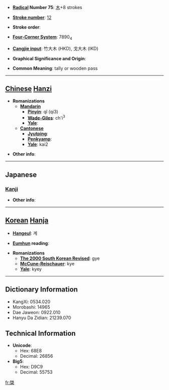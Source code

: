 * '''[[Wiktionary:Chinese radical index| Radical]] Number 75''': [[Wiktionary:Chinese radical index 木|木]]+8 strokes

* '''[[Wiktionary:Chinese total strokes index|Stroke number]]''': [[Wiktionary:Chinese total strokes index 12|12]]

* '''Stroke order''': 

* '''[[Wiktionary:Chinese four corner index|Four-Corner System]]''': 7890<sub>4</sub>

* '''[[Wiktionary:Chinese Cangjie index|Cangjie input]]''': 竹大木 (HKD), 戈大木 (IKD)

* '''Graphical Significance and Origin''': 

* '''Common Meaning''': tally or wooden pass

----

== [[Chinese]] [[Hanzi]] ==

* '''Romanizations'''
** '''[[Mandarin]]'''
*** '''[[Pinyin]]''': qǐ (qi3)
*** '''[[Wade-Giles]]''': ch'i<sup>3</sup>
*** '''[[Yale]]''': 
** '''[[Cantonese]]'''
*** '''[[Jyutping]]''':
*** '''[[Penkyamp]]''': 
*** '''[[Yale]]''': kai2

* '''Other info''': 

----

==Japanese==
===[[Kanji]]===
{{kanji|on readings=[[けい]] (kei), [[けん]] (ken)|kun readings=[[てがた]] (tegata)}}

* '''Other info''':  

----

== [[Korean]] [[Hanja]] ==

* '''[[Hangeul]]''': 계

* '''[[Eumhun]] reading''': 

* '''Romanizations'''
** '''[[The 2000 South Korean Revised Romanization|The 2000 South Korean Revised]]''': gye
** '''[[McCune-Reischauer]]''': kye
** '''[[Yale]]''': kyey

----

== Dictionary Information ==

* KangXi: 0534.020
* Morobashi: 14965
* Dae Jaweon: 0922.010
* Hanyu Da Zidian: 21239.070

== Technical Information ==

* '''Unicode''':
** Hex: 68E8
** Decimal: 26856
* '''Big5''':
** Hex: D9C9
** Decimal: 55753

[[fr:棨]]